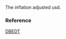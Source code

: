 The inflation adjusted usd.

### Reference

[DBEDT](http://dbedt.hawaii.gov/economic/databook/db2015/)